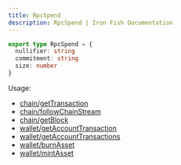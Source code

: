 ```yaml
---
title: RpcSpend
description: RpcSpend | Iron Fish Documentation
---
```

```typescript
export type RpcSpend = {
  nullifier: string
  commitment: string
  size: number
}
```

Usage: 
- [chain/getTransaction](/developers/documentation/rpc/chain/get_transaction)
- [chain/followChainStream](/developers/documentation/rpc/chain/follow_chain_stream)
- [chain/getBlock](/developers/documentation/rpc/chain/get_block)
- [wallet/getAccountTransaction](/developers/documentation/rpc/wallet/get_account_transaction)
- [wallet/getAccountTransactions](/developers/documentation/rpc/wallet/get_account_transactions)
- [wallet/burnAsset](/developers/documentation/rpc/wallet/burn_asset)
- [wallet/mintAsset](/developers/documentation/rpc/wallet/mint_asset)
